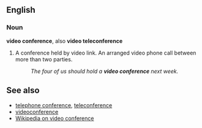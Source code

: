 ==English==
===Noun===
'''video conference''', also '''video teleconference'''

# A conference held by video link. An arranged video phone call between more than two parties.
#:''The four of us should hold a '''video conference''' next week.''

==See also==
* [[telephone conference]], [[teleconference]]
* [[videoconference]]
* [[w:video conference|Wikipedia on video conference]]

{{Category:business}} {{Category:telecommunications}}